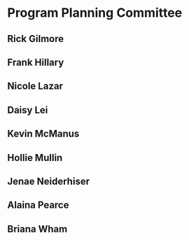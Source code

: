 # Program Planning Committee {-}

## Rick Gilmore {-}

## Frank Hillary {-}

## Nicole Lazar {-}

## Daisy Lei {-}

## Kevin McManus {-}

## Hollie Mullin {-}

## Jenae Neiderhiser {-}

## Alaina Pearce {-}

## Briana Wham {-}
